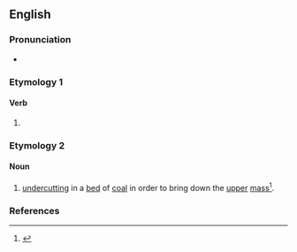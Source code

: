 ==English==

===Pronunciation===
* {{rhymes|en|əʊlɪŋ}}

===Etymology 1===

====Verb====
{{head|en|verb form}}

# {{present participle of|en|hole|nocat=1}}

===Etymology 2===
{{suffix|en|hole|t1=a hollow|ing}}

====Noun====
{{en-noun}}

# {{lb|en|mining}} [[undercut]]ting in a [[bed]] of [[coal]] in order to bring down the [[upper]] [[mass]]<ref>{{R:Raymond Glossary}}</ref>.

===References===
<references/>